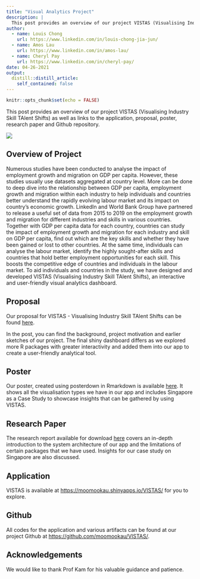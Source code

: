 ```yaml
---
title: "Visual Analytics Project"
description: |
  This post provides an overview of our project VISTAS (Visualising Industry Skill TAlent Shifts) as well as links to the application, proposal, poster, research paper and Github repository.
author:
  - name: Louis Chong
    url: https://www.linkedin.com/in/louis-chong-jia-jun/
  - name: Amos Lau
    url: https://www.linkedin.com/in/amos-lau/
  - name: Cheryl Pay
    url: https://www.linkedin.com/in/cheryl-pay/
date: 04-26-2021
output:
  distill::distill_article:
    self_contained: false
---
```



```r
knitr::opts_chunk$set(echo = FALSE)
```

This post provides an overview of our project VISTAS (Visualising Industry Skill TAlent Shifts) as well as links to the application, proposal, poster, research paper and Github repository.

![](https://va.moomookau.org/files/Application.png)

## Overview of Project

Numerous studies have been conducted to analyse the impact of employment growth and migration on GDP per capita. However, these studies usually use datasets aggregated at country level. More can be done to deep dive into the relationship between GDP per capita, employment growth and migration within each industry to help individuals and countries better understand the rapidly evolving labour market and its impact on country's economic growth. LinkedIn and World Bank Group have partnered to release a useful set of data from 2015 to 2019 on the employment growth and migration for different industries and skills in various countries. Together with GDP per capita data for each country, countries can study the impact of employment growth and migration for each industry and skill on GDP per capita, find out which are the key skills and whether they have been gained or lost to other countries. At the same time, individuals can analyse the labour market, identify the highly sought-after skills and countries that hold better employment opportunities for each skill. This boosts the competitive edge of countries and individuals in the labour market. To aid individuals and countries in the study, we have designed and developed VISTAS (Visualising Industry Skill TAlent Shifts), an interactive and user-friendly visual analytics dashboard.

## Proposal

Our proposal for VISTAS - Visualising Industry Skill TAlent Shifts can be found [here](posts/2021-02-21-visual-analytics-project-proposal/).

In the post, you can find the background, project motivation and earlier sketches of our project. The final shiny dashboard differs as we explored more R packages with greater interactivity and added them into our app to create a user-friendly analytical tool.

## Poster

Our poster, created using posterdown in Rmarkdown is available [here](https://va.moomookau.org/files/Poster.pdf). It shows all the visualisation types we have in our app and includes Singapore as a Case Study to showcase insights that can be gathered by using VISTAS.

## Research Paper

The research report available for download [here](https://va.moomookau.org/files/ResearchPaper.pdf) covers an in-depth introduction to the system architecture of our app and the limitations of certain packages that we have used. Insights for our case study on Singapore are also discussed.

## Application

VISTAS is available at <https://moomookau.shinyapps.io/VISTAS/> for you to explore.

## Github

All codes for the application and various artifacts can be found at our project Github at <https://github.com/moomookau/VISTAS/>.

## Acknowledgements

We would like to thank Prof Kam for his valuable guidance and patience.